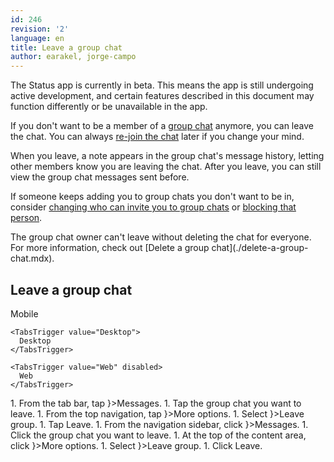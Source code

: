 ```yaml
---
id: 246
revision: '2'
language: en
title: Leave a group chat
author: earakel, jorge-campo
---
```


<Admonition type="beta" status="Status app is currently in beta stage">
  The Status app is currently in beta. This means the app is still undergoing active development, and certain features described in this document may function differently or be unavailable in the app.
</Admonition>

If you don't want to be a member of a [group chat](./understand-group-chats.mdx) anymore, you can leave the chat. You can always [re-join the chat](./join-a-group-chat.mdx) later if you change your mind.

When you leave, a note appears in the group chat's message history, letting other members know you are leaving the chat. After you leave, you can still view the group chat messages sent before.

If someone keeps adding you to group chats you don't want to be in, consider [changing who can invite you to group chats](./change-who-can-invite-you-to-group-chats.mdx) or [blocking that person](../profile/block-or-unblock-someone-in-status.mdx).

<Admonition type="info">
  The group chat owner can't leave without deleting the chat for everyone. For more information, check out [Delete a group chat](./delete-a-group-chat.mdx).
</Admonition>

## Leave a group chat

<Tabs defaultValue="Mobile">
  <TabsList size={32}>
    <TabsTrigger value="Mobile">
      Mobile
    </TabsTrigger>

    <TabsTrigger value="Desktop">
      Desktop
    </TabsTrigger>

    <TabsTrigger value="Web" disabled>
      Web
    </TabsTrigger>
  </TabsList>

  <TabsContent value="Mobile">
    1. From the tab bar, tap <ContextTag icon={<MessengerIcon />}>Messages</ContextTag>.
    1. Tap the group chat you want to leave.
    1. From the top navigation, tap <ContextTag icon={<OptionsIcon />}>More options</ContextTag>.
    1. Select <ContextTag icon={<LogOutIcon />}>Leave group</ContextTag>.
    1. Tap <ContextTag>Leave</ContextTag>.
  </TabsContent>

  <TabsContent value="Desktop">
    1. From the navigation sidebar, click <ContextTag icon={<ChatDesktopIcon />}>Messages</ContextTag>.
    1. Click the group chat you want to leave.
    1. At the top of the content area, click <ContextTag icon={<MoreDesktopIcon />}>More options</ContextTag>.
    1. Select <ContextTag icon={<LeftDesktopIcon />}>Leave group</ContextTag>.
    1. Click <ContextTag>Leave</ContextTag>.
  </TabsContent>
</Tabs>
